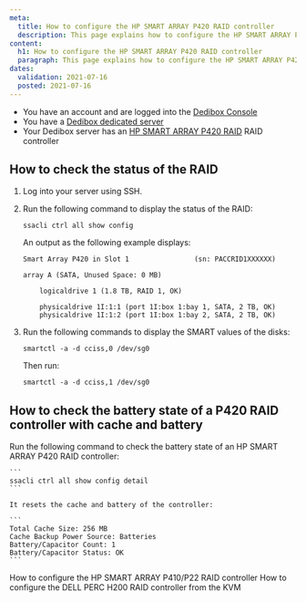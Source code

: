 ```yaml
---
meta:
  title: How to configure the HP SMART ARRAY P420 RAID controller
  description: This page explains how to configure the HP SMART ARRAY P420 RAID controller
content:
  h1: How to configure the HP SMART ARRAY P420 RAID controller
  paragraph: This page explains how to configure the HP SMART ARRAY P420 RAID controller
dates:
  validation: 2021-07-16
  posted: 2021-07-16
---
```


<Message type="requirement">

  - You have an account and are logged into the [Dedibox Console](https://console.online.net) 
  - You have a [Dedibox dedicated server](https://www.scaleway.com/en/dedibox/) 
  - Your Dedibox server has an [HP SMART ARRAY P420 RAID](https://support.hpe.com/hpesc/public/docDisplay?docId=c03223666) RAID controller

</Message>

## How to check the status of the RAID

1. Log into your server using SSH. 

2.  Run the following command to display the status of the RAID: 

    ```
    ssacli ctrl all show config
    ```

    An output as the following example displays: 

    ```
    Smart Array P420 in Slot 1                (sn: PACCRID1XXXXXX)

    array A (SATA, Unused Space: 0 MB)

        logicaldrive 1 (1.8 TB, RAID 1, OK)

        physicaldrive 1I:1:1 (port 1I:box 1:bay 1, SATA, 2 TB, OK)
        physicaldrive 1I:1:2 (port 1I:box 1:bay 2, SATA, 2 TB, OK)
    ```

3. Run the following commands to display the SMART values of the disks: 

    ```
    smartctl -a -d cciss,0 /dev/sg0
    ``` 

    Then run: 

    ```
    smartctl -a -d cciss,1 /dev/sg0
    ```

## How to check the battery state of a P420 RAID controller with cache and battery 

Run the following command to check the battery state of an HP SMART ARRAY P420 RAID controller: 

    ```
    ssacli ctrl all show config detail
    ```

    It resets the cache and battery of the controller:

    ```
    Total Cache Size: 256 MB
    Cache Backup Power Source: Batteries
    Battery/Capacitor Count: 1
    Battery/Capacitor Status: OK
    ```

<Navigation title="See Also">
  <PreviousButton to="/dedibox/hardware/how-to/configure-hp-smart-array-p410/">How to configure the HP SMART ARRAY P410/P22 RAID controller</PreviousButton>
  <NextButton to="/dedibox/hardware/how-to/configure-raid-kvm-h200/">How to configure the DELL PERC H200 RAID controller from the KVM</NextButton>
</Navigation>
